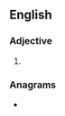==English==

===Adjective===
{{head|en|adjective superlative form}}

# {{en-superlative of|crisp}}

===Anagrams===
* {{anagrams|en|a=ceiprsst|escripts}}
